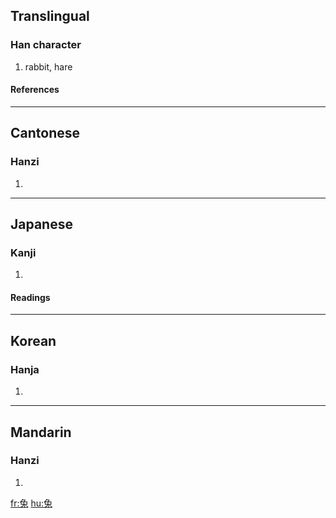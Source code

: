 {{see|兎}}

==Translingual==
===Han character===
{{Han char|rad=儿|as=06|sn=8|four=1741<sub>3</sub>|canj=弓日竹戈 (NAHI)}}
# rabbit, hare
====References====
{{Han ref|kx=0125.060|dkj=01368|dj=0265.090|hdz=10273.040|uh=5154|ud=20820|bh=A8DF|bd=43231}}
----
==Cantonese==
===Hanzi===
{{yue-hanzi|jyut=|y=tou3}}
# {{defn|Cantonese}}
----
==Japanese==
===Kanji===
{{ja-kanji|grade=|rs=儿06}}
# {{defn|Japanese}}
====Readings====
{{ja-readings|on=[[と]] (to)|kun=[[うさぎ]] (usagi)}}
----
==Korean==
===Hanja===
{{ko-hanja|hangeul=토|rv=to|mr=t'o}}
# {{defn|Korean}}
----
==Mandarin==
===Hanzi===
{{cmn-hanzi|pin=[[tù]] (tu4)|wg=t'u<sup>4</sup>}}
# {{defn|Mandarin}}

[[fr:兔]]
[[hu:兔]]